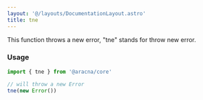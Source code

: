 ```yaml
---
layout: '@/layouts/DocumentationLayout.astro'
title: tne
---
```


This function throws a new error, "tne" stands for throw new error.

### Usage

```ts
import { tne } from '@aracna/core'

// will throw a new Error
tne(new Error())
```
